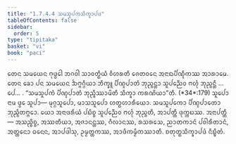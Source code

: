 ```yaml
---
title: "1.7.4.4 ᩈᨾᩈᩪᨸᨠᩈᩥᨠ᩠ᨡᩣᨸᨴ"
tableOfContents: false
sidebar:
  order: 5
type: "tipitaka"
basket: "vi"
book: "paci"
---
```



<DynamicBreadcrumb />

<Division number="609" book="paci">

<Paragraph number="1850" book="paci">
ᨲᩮᨶ ᩈᨾᨿᩮᨶ ᨻᩩᨴ᩠ᨵᩮᩤ ᨽᨣᩅᩤ ᩈᩣᩅᨲ᩠ᨳᩥᨿᩴ ᩅᩥᩉᩁᨲᩥ ᨩᩮᨲᩅᨶᩮ ᩋᨶᩣᨳᨸᩥᨱ᩠ᨯᩥᨠᩔ ᩋᩣᩁᩣᨾᩮ. ᨲᩮᨶ ᨡᩮᩣ ᨸᨶ ᩈᨾᨿᩮᨶ ᨨᨻ᩠ᨻᨣ᩠ᨣᩥᨿᩣ ᨽᩥᨠ᩠ᨡᩪ ᨸᩥᨱ᩠ᨯᨸᩣᨲᩴ ᨽᩩᨬ᩠ᨩᨶ᩠ᨲᩣ ᩈᩪᨸᨬ᩠ᨬᩮᩅ ᨻᩉᩩᩴ ᨽᩩᨬ᩠ᨩᨶ᩠ᨲᩥ …ᨸᩮ… .
</Paragraph>

<Paragraph number="1851" book="paci">
<Emphasis>“ᩈᨾᩈᩪᨸᨠᩴ ᨸᩥᨱ᩠ᨯᨸᩣᨲᩴ ᨽᩩᨬ᩠ᨩᩥᩔᩣᨾᩦᨲᩥ ᩈᩥᨠ᩠ᨡᩣ ᨠᩁᨱᩦᨿᩣ”</Emphasis>ᨲᩥ. (*34*:<Emphasis>179</Emphasis>)
</Paragraph>

<Paragraph number="1852" book="paci">
<Emphasis>ᩈᩪᨸᩮᩣ</Emphasis> ᨶᩣᨾ ᨴ᩠ᩅᩮ ᩈᩪᨸᩣ— ᨾᩩᨣ᩠ᨣᩈᩪᨸᩮᩣ, ᨾᩣᩈᩈᩪᨸᩮᩣ ᩉᨲ᩠ᨳᩉᩣᩁᩥᨿᩮᩣ. ᩈᨾᩈᩪᨸᨠᩮᩣ ᨸᩥᨱ᩠ᨯᨸᩣᨲᩮᩣ ᨽᩩᨬ᩠ᨩᩥᨲᨻ᩠ᨻᩮᩣ. ᨿᩮᩣ ᩋᨶᩣᨴᩁᩥᨿᩴ ᨸᨭᩥᨧ᩠ᨧ ᩈᩪᨸᨬ᩠ᨬᩮᩅ ᨻᩉᩩᩴ ᨽᩩᨬ᩠ᨩᨲᩥ, ᩋᩣᨸᨲ᩠ᨲᩥ ᨴᩩᨠ᩠ᨠᨭᩔ.
</Paragraph>

<Paragraph number="1853" book="paci">
ᩋᨶᩣᨸᨲ᩠ᨲᩥ— ᩋᩈᨬ᩠ᨧᩥᨧ᩠ᨧ, ᩋᩔᨲᩥᨿᩣ, ᩋᨩᩣᨶᨶ᩠ᨲᩔ, ᨣᩥᩃᩣᨶᩔ, ᩁᩈᩁᩈᩮ, ᨬᩣᨲᨠᩣᨶᩴ ᨸᩅᩤᩁᩥᨲᩣᨶᩴ, ᩋᨲ᩠ᨲᨶᩮᩣ ᨵᨶᩮᨶ, ᩋᩣᨸᨴᩤᩈᩩ, ᩏᨾ᩠ᨾᨲ᩠ᨲᨠᩔ, ᩋᩣᨴᩥᨠᨾ᩠ᨾᩥᨠᩔᩣᨲᩥ.

</Paragraph>
</Division>

<Paragraph number="1854" type="center" book="paci">
ᨧᨲᩩᨲ᩠ᨳᩈᩥᨠ᩠ᨡᩣᨸᨴᩴ ᨶᩥᨭ᩠ᨮᩥᨲᩴ.
</Paragraph>